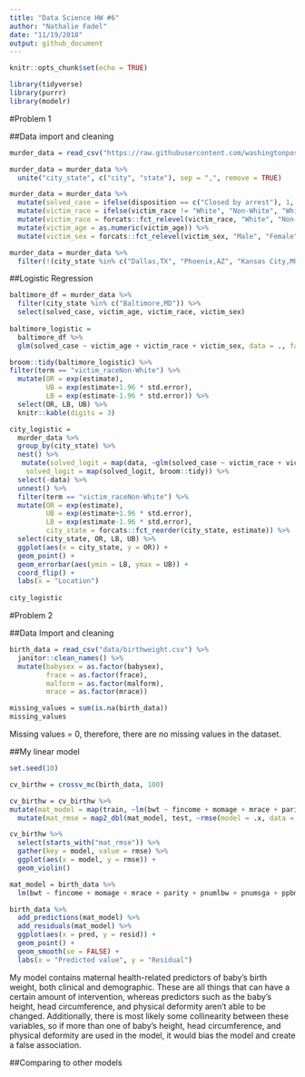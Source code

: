 ```yaml
---
title: "Data Science HW #6"
author: "Nathalie Fadel"
date: "11/19/2018"
output: github_document
---
```


```r
knitr::opts_chunk$set(echo = TRUE)

library(tidyverse)
library(purrr)
library(modelr)
```

#Problem 1  

##Data import and cleaning
```r
murder_data = read_csv("https://raw.githubusercontent.com/washingtonpost/data-homicides/master/homicide-data.csv")

murder_data = murder_data %>%
  unite("city_state", c("city", "state"), sep = ",", remove = TRUE)

murder_data = murder_data %>%
  mutate(solved_case = ifelse(disposition == c("Closed by arrest"), 1, 0)) %>%
  mutate(victim_race = ifelse(victim_race != "White", "Non-White", "White")) %>%
  mutate(victim_race = forcats::fct_relevel(victim_race, "White", "Non-White")) %>%
  mutate(victim_age = as.numeric(victim_age)) %>%
  mutate(victim_sex = forcats::fct_relevel(victim_sex, "Male", "Female", "Unknown"))

murder_data = murder_data %>%
  filter(!(city_state %in% c("Dallas,TX", "Phoenix,AZ", "Kansas City,MO", "Tulsa,AL")))  
```

##Logistic Regression
```r
baltimore_df = murder_data %>%
  filter(city_state %in% c("Baltimore,MD")) %>%
  select(solved_case, victim_age, victim_race, victim_sex)
  
baltimore_logistic = 
  baltimore_df %>% 
  glm(solved_case ~ victim_age + victim_race + victim_sex, data = ., family = binomial()) 

broom::tidy(baltimore_logistic) %>%
filter(term == "victim_raceNon-White") %>%
  mutate(OR = exp(estimate), 
         UB = exp(estimate+1.96 * std.error), 
         LB = exp(estimate-1.96 * std.error)) %>%
  select(OR, LB, UB) %>% 
  knitr::kable(digits = 3)

city_logistic =
  murder_data %>%
  group_by(city_state) %>%
  nest() %>%
   mutate(solved_logit = map(data, ~glm(solved_case ~ victim_race + victim_sex + victim_age, data = . , family = binomial)),
    solved_logit = map(solved_logit, broom::tidy)) %>%
  select(-data) %>%
  unnest() %>%
  filter(term == "victim_raceNon-White") %>%
  mutate(OR = exp(estimate), 
         UB = exp(estimate+1.96 * std.error), 
         LB = exp(estimate-1.96 * std.error),
         city_state = forcats::fct_reorder(city_state, estimate)) %>%
  select(city_state, OR, LB, UB) %>%
  ggplot(aes(x = city_state, y = OR)) +
  geom_point() +
  geom_errorbar(aes(ymin = LB, ymax = UB)) +
  coord_flip() +
  labs(x = "Location")
  
city_logistic
```

#Problem 2  

##Data Import and cleaning  
```r
birth_data = read_csv("data/birthweight.csv") %>%
  janitor::clean_names() %>%
  mutate(babysex = as.factor(babysex),
         frace = as.factor(frace),
         malform = as.factor(malform),
         mrace = as.factor(mrace))

missing_values = sum(is.na(birth_data))
missing_values
```
Missing values = 0, therefore, there are no missing values in the dataset.  

##My linear model  
```r
set.seed(10)

cv_birthw = crossv_mc(birth_data, 100)

cv_birthw = cv_birthw %>%
mutate(mat_model = map(train, ~lm(bwt ~ fincome + momage + mrace + parity + pnumlbw + pnumsga + ppbmi + smoken + wtgain, data = .x))) %>%
  mutate(mat_rmse = map2_dbl(mat_model, test, ~rmse(model = .x, data = .y)))

cv_birthw %>% 
  select(starts_with("mat_rmse")) %>% 
  gather(key = model, value = rmse) %>% 
  ggplot(aes(x = model, y = rmse)) + 
  geom_violin()

mat_model = birth_data %>%
  lm(bwt ~ fincome + momage + mrace + parity + pnumlbw + pnumsga + ppbmi + smoken + wtgain, data = .)

birth_data %>% 
  add_predictions(mat_model) %>% 
  add_residuals(mat_model) %>% 
  ggplot(aes(x = pred, y = resid)) + 
  geom_point() + 
  geom_smooth(se = FALSE) + 
  labs(x = "Predicted value", y = "Residual")
```

My model contains maternal health-related predictors of baby's birth weight, both clinical and demographic. These are all things that can have a certain amount of intervention, whereas predictors such as the baby's height, head circumference, and physical deformity aren't able to be changed. Additionally, there is most likely some collinearity between these variables, so if more than one of baby's height, head circumference, and physical deformity are used in the model, it would bias the model and create a false association.

##Comparing to other models  
```r


```
